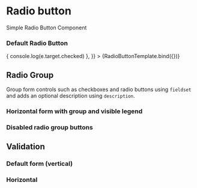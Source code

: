 


<Meta title="Components/Form/RadioButton" component={RadioButton} />

# Radio button

Simple Radio Button Component

### Default Radio Button

<Canvas>
  <Story
    name="RadioButton"
    args={{
      label: 'Radio Button',
      value: 'Button value',
      onChange: (e) => {
        console.log(e.target.checked)
      },
    }}
  >
    {RadioButtonTemplate.bind({})}
  </Story>
</Canvas>

## Radio Group

Group form controls such as checkboxes and radio buttons using `fieldset` and adds an optional description using `description`.

<Canvas>
  <form>
    <RadioGroup title="Radio Group" description="Radio Group Description">
      <RadioButton label="Radio Button 1" name="name" value="button1" />
      <RadioButton label="Radio Button 2" name="name" value="button2" />
    </RadioGroup>
  </form>
</Canvas>

### Horizontal form with group and visible legend

<Canvas>
  <form className="horizontal">
    <RadioGroup title="Radio Group" description="Radio Group Description">
      <RadioButton label="Radio Button 1" name="name" value="button1" />
      <RadioButton label="Radio Button 2" name="name" value="button2" />
    </RadioGroup>
  </form>
</Canvas>

### Disabled radio group buttons

<Canvas>
  <form>
    <RadioGroup title="Radio Group" description="Radio Group Description">
      <RadioButton label="Radio Button 1" name="name" value="button1" />
      <RadioButton label="Radio Button 2" name="name" value="button2" />
      <RadioButton label="Radio Button 3" name="name" value="button3" disabled />
      <RadioButton label="Radio Button 4" name="name" value="button4" disabled />
      <RadioButton label="Radio Button 5" name="name" value="button5" disabled />
    </RadioGroup>
  </form>
</Canvas>

## Validation

### Default form (vertical)

<Canvas>
  <form>
    <RadioGroup title="Radio Group" description="Radio Group Description" validator={{ message: 'neutral', indicator: 'neutral' }}>
      <RadioButton name="name1" label="Radio Button 1" value="button1" />
      <RadioButton name="name1" label="Radio Button 2" value="button2" />
    </RadioGroup>
    <RadioGroup title="Valid Radio Group" description="Radio Group Description" validator={{ message: 'valid', indicator: 'valid' }}>
      <RadioButton name="name2" label="Radio Button 1" value="button1" />
      <RadioButton name="name2" label="Radio Button 2" value="button2" />
    </RadioGroup>
    <RadioGroup title="Invalid Radio Group" description="Radio Group Description" validator={{ message: 'Invalid', indicator: 'invalid' }}>
      <RadioButton name="name3" label="Radio Button 1" value="button1" />
      <RadioButton name="name3" label="Radio Button 2" value="button2" />
    </RadioGroup>
  </form>
</Canvas>

### Horizontal

<Canvas>
  <form className="horizontal">
    <RadioGroup title="Valid Radio Group" description="Radio Group Description" validator={{ message: 'valid', indicator: 'valid' }}>
      <RadioButton name="name" label="One" value="button1" />
      <RadioButton name="name" label="Two" value="button2" />
    </RadioGroup>
    <RadioGroup title="Invalid Radio Group" description="Radio Group Description" validator={{ message: 'Invalid', indicator: 'invalid' }}>
      <RadioButton name="name1" label="One" value="button1" />
      <RadioButton name="name1" label="Two" value="button2" />
    </RadioGroup>
  </form>
</Canvas>

<ArgsTable of={RadioButton} />
